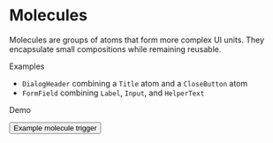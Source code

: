 
# Molecules

Molecules are groups of atoms that form more complex UI units. They encapsulate small compositions while remaining reusable.

Examples

- `DialogHeader` combining a `Title` atom and a `CloseButton` atom
- `FormField` combining `Label`, `Input`, and `HelperText`

Demo

<Button>Example molecule trigger</Button>
